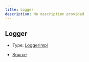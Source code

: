 ```yaml
---
title: Logger
description: No description provided
---
```


## Logger

- Type: [LoggerImpl](/next/api-reference/types/LoggerImpl)

- [Source](https://github.com/underctrl-io/commandkit/blob/f8cc07d11d2ae5ed7f529adff1649936223e27b2/packages/commandkit/src/logger/Logger.ts#L39)